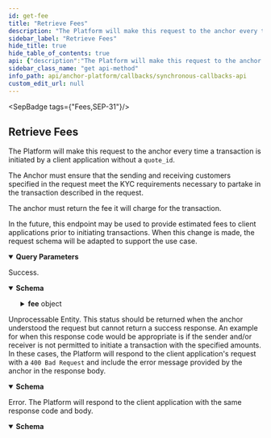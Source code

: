 ```yaml
---
id: get-fee
title: "Retrieve Fees"
description: "The Platform will make this request to the anchor every time a transaction is initiated by a client application"
sidebar_label: "Retrieve Fees"
hide_title: true
hide_table_of_contents: true
api: {"description":"The Platform will make this request to the anchor every time a transaction is initiated by a client application\nwithout a `quote_id`.\n\nThe Anchor must ensure that the sending and receiving customers specified in the request meet the KYC requirements\nnecessary to partake in the transaction described in the request.\n\nThe anchor must return the fee it will charge for the transaction.\n\nIn the future, this endpoint may be used to provide estimated fees to client applications prior to initiating transactions.\nWhen this change is made, the request schema will be adapted to support the use case.\n","tags":["Fees","SEP-31"],"operationId":"getFee","parameters":[{"in":"query","name":"send_asset","description":"The asset the client application will send to the anchor in exchange for `receive_asset` in \n[Asset Identification Format](https://github.com/stellar/stellar-protocol/blob/master/ecosystem/sep-0038.md#asset-identification-format).\n","schema":{"type":"string"},"required":true},{"in":"query","name":"receive_asset","description":"The asset the that the anchor will send in exchange for `send_asset` in \n[Asset Identification Format](https://github.com/stellar/stellar-protocol/blob/master/ecosystem/sep-0038.md#asset-identification-format).\n","schema":{"type":"string"},"required":true},{"in":"query","name":"send_amount","description":"The amount of `send_asset` the client application will send in exchange for `receive_asset`. One of `send_amount` \nor `receive_amount` will always be included in the request. If the client application specified a `quote_id` in \nits transaction creation request, both amounts specified in the referenced quote will be passed.\n","schema":{"type":"string"}},{"in":"query","name":"receive_amount","description":"The amount of `receive_asset` the anchor will send in exchange for `send_asset`. One of `send_amount` or \n`receive_amount` will always be included in the request. If the client application specified a `quote_id` in its \ntransaction creation request, both amounts specified in the referenced quote will be passed.\n","schema":{"type":"string"}},{"in":"query","name":"client_id","description":"An identifier for the client application making the request. This ID can be used to offer different fees to different clients.\nA client ID it the Stellar account of a sending anchor: In SEP-31, the `client_id` should match the account of a known SEP-31 sending anchor match the one used to authenticate via SEP-10.\n","schema":{"type":"string"},"required":true},{"in":"query","name":"sender_id","description":"The SEP-12 customer ID of the sending user.\n","schema":{"type":"string"},"required":true},{"in":"query","name":"receiver_id","description":"The SEP-12 customer ID of the receiving user.\n","schema":{"type":"string"},"required":true}],"responses":{"200":{"description":"Success.","content":{"application/json":{"schema":{"type":"object","properties":{"fee":{"type":"object","required":["amount","asset"],"properties":{"amount":{"type":"string"},"asset":{"type":"string"}},"title":"Amount"}},"title":"FeeResponse"}}}},"422":{"description":"Unprocessable Entity. This status should be returned when the anchor understood the request but cannot \nreturn a success response. An example for when this response code would be appropriate is if the sender \nand/or receiver is not permitted to initiate a transaction with the specified amounts. In these cases, \nthe Platform will respond to the client application's request with a `400 Bad Request` and include the \nerror message provided by the anchor in the response body.\n","content":{"application/json":{"schema":{"type":"object","properties":{"error":{"type":"string"},"id":{"type":"string"}},"required":["error"],"title":"Error"}}}},"500":{"description":"Error. The Platform will respond to the client application with the same response code and body.","content":{"application/json":{"schema":{"type":"object","properties":{"error":{"type":"string"},"id":{"type":"string"}},"required":["error"],"title":"Error"}}}}},"method":"get","path":"/fee","info":{"version":"2.0.0","description":"The Synchronous Callbacks API specification for the Stellar Anchor Platform project.\n\nThe Synchronous Callbacks API defines requests made by the Platform while it is processing a request from a client application. The \nanchor's responses to these requests affect the Platform responses to the client application.\n","title":"Synchronous Callbacks API"},"postman":{"name":"Retrieve Fees","description":{"content":"The Platform will make this request to the anchor every time a transaction is initiated by a client application\nwithout a `quote_id`.\n\nThe Anchor must ensure that the sending and receiving customers specified in the request meet the KYC requirements\nnecessary to partake in the transaction described in the request.\n\nThe anchor must return the fee it will charge for the transaction.\n\nIn the future, this endpoint may be used to provide estimated fees to client applications prior to initiating transactions.\nWhen this change is made, the request schema will be adapted to support the use case.\n","type":"text/plain"},"url":{"path":["fee"],"host":["{{baseUrl}}"],"query":[{"disabled":false,"description":{"content":"(Required) The asset the client application will send to the anchor in exchange for `receive_asset` in \n[Asset Identification Format](https://github.com/stellar/stellar-protocol/blob/master/ecosystem/sep-0038.md#asset-identification-format).\n","type":"text/plain"},"key":"send_asset","value":""},{"disabled":false,"description":{"content":"(Required) The asset the that the anchor will send in exchange for `send_asset` in \n[Asset Identification Format](https://github.com/stellar/stellar-protocol/blob/master/ecosystem/sep-0038.md#asset-identification-format).\n","type":"text/plain"},"key":"receive_asset","value":""},{"disabled":false,"description":{"content":"The amount of `send_asset` the client application will send in exchange for `receive_asset`. One of `send_amount` \nor `receive_amount` will always be included in the request. If the client application specified a `quote_id` in \nits transaction creation request, both amounts specified in the referenced quote will be passed.\n","type":"text/plain"},"key":"send_amount","value":""},{"disabled":false,"description":{"content":"The amount of `receive_asset` the anchor will send in exchange for `send_asset`. One of `send_amount` or \n`receive_amount` will always be included in the request. If the client application specified a `quote_id` in its \ntransaction creation request, both amounts specified in the referenced quote will be passed.\n","type":"text/plain"},"key":"receive_amount","value":""},{"disabled":false,"description":{"content":"(Required) An identifier for the client application making the request. This ID can be used to offer different fees to different clients.\nA client ID it the Stellar account of a sending anchor: In SEP-31, the `client_id` should match the account of a known SEP-31 sending anchor match the one used to authenticate via SEP-10.\n","type":"text/plain"},"key":"client_id","value":""},{"disabled":false,"description":{"content":"(Required) The SEP-12 customer ID of the sending user.\n","type":"text/plain"},"key":"sender_id","value":""},{"disabled":false,"description":{"content":"(Required) The SEP-12 customer ID of the receiving user.\n","type":"text/plain"},"key":"receiver_id","value":""}],"variable":[]},"header":[{"key":"Accept","value":"application/json"}],"method":"GET"}}
sidebar_class_name: "get api-method"
info_path: api/anchor-platform/callbacks/synchronous-callbacks-api
custom_edit_url: null
---
```



<SepBadge tags={"Fees,SEP-31"}/>


## Retrieve Fees



The Platform will make this request to the anchor every time a transaction is initiated by a client application
without a `quote_id`.

The Anchor must ensure that the sending and receiving customers specified in the request meet the KYC requirements
necessary to partake in the transaction described in the request.

The anchor must return the fee it will charge for the transaction.

In the future, this endpoint may be used to provide estimated fees to client applications prior to initiating transactions.
When this change is made, the request schema will be adapted to support the use case.


<details style={{"marginBottom":"1rem"}} data-collapsed={false} open={true}><summary style={{}}><strong>Query Parameters</strong></summary><div><ul><ParamsItem className={"paramsItem"} param={{"in":"query","name":"send_asset","description":"The asset the client application will send to the anchor in exchange for `receive_asset` in \n[Asset Identification Format](https://github.com/stellar/stellar-protocol/blob/master/ecosystem/sep-0038.md#asset-identification-format).\n","schema":{"type":"string"},"required":true}}></ParamsItem><ParamsItem className={"paramsItem"} param={{"in":"query","name":"receive_asset","description":"The asset the that the anchor will send in exchange for `send_asset` in \n[Asset Identification Format](https://github.com/stellar/stellar-protocol/blob/master/ecosystem/sep-0038.md#asset-identification-format).\n","schema":{"type":"string"},"required":true}}></ParamsItem><ParamsItem className={"paramsItem"} param={{"in":"query","name":"send_amount","description":"The amount of `send_asset` the client application will send in exchange for `receive_asset`. One of `send_amount` \nor `receive_amount` will always be included in the request. If the client application specified a `quote_id` in \nits transaction creation request, both amounts specified in the referenced quote will be passed.\n","schema":{"type":"string"}}}></ParamsItem><ParamsItem className={"paramsItem"} param={{"in":"query","name":"receive_amount","description":"The amount of `receive_asset` the anchor will send in exchange for `send_asset`. One of `send_amount` or \n`receive_amount` will always be included in the request. If the client application specified a `quote_id` in its \ntransaction creation request, both amounts specified in the referenced quote will be passed.\n","schema":{"type":"string"}}}></ParamsItem><ParamsItem className={"paramsItem"} param={{"in":"query","name":"client_id","description":"An identifier for the client application making the request. This ID can be used to offer different fees to different clients.\nA client ID it the Stellar account of a sending anchor: In SEP-31, the `client_id` should match the account of a known SEP-31 sending anchor match the one used to authenticate via SEP-10.\n","schema":{"type":"string"},"required":true}}></ParamsItem><ParamsItem className={"paramsItem"} param={{"in":"query","name":"sender_id","description":"The SEP-12 customer ID of the sending user.\n","schema":{"type":"string"},"required":true}}></ParamsItem><ParamsItem className={"paramsItem"} param={{"in":"query","name":"receiver_id","description":"The SEP-12 customer ID of the receiving user.\n","schema":{"type":"string"},"required":true}}></ParamsItem></ul></div></details><div><ApiTabs><TabItem label={"200"} value={"200"}><div>

Success.

</div><div><MimeTabs schemaType={"response"}><TabItem label={"application/json"} value={"application/json"}><SchemaTabs><TabItem label={"Schema"} value={"Schema"}><details style={{}} data-collapsed={false} open={true}><summary style={{"textAlign":"left"}}><strong>Schema</strong></summary><div style={{"textAlign":"left","marginLeft":"1rem"}}></div><ul style={{"marginLeft":"1rem"}}><SchemaItem collapsible={true} className={"schemaItem"}><details style={{}}><summary style={{}}><strong>fee</strong><span style={{"opacity":"0.6"}}> object</span></summary><div style={{"marginLeft":"1rem"}}><SchemaItem collapsible={false} name={"amount"} required={true} schemaName={"string"} qualifierMessage={undefined} schema={{"type":"string"}}></SchemaItem><SchemaItem collapsible={false} name={"asset"} required={true} schemaName={"string"} qualifierMessage={undefined} schema={{"type":"string"}}></SchemaItem></div></details></SchemaItem></ul></details></TabItem><TabItem label={"Example (from schema)"} value={"Example (from schema)"}><ResponseSamples responseExample={"{\n  \"fee\": {\n    \"amount\": \"string\",\n    \"asset\": \"string\"\n  }\n}"} language={"json"}></ResponseSamples></TabItem></SchemaTabs></TabItem></MimeTabs></div></TabItem><TabItem label={"422"} value={"422"}><div>

Unprocessable Entity. This status should be returned when the anchor understood the request but cannot 
return a success response. An example for when this response code would be appropriate is if the sender 
and/or receiver is not permitted to initiate a transaction with the specified amounts. In these cases, 
the Platform will respond to the client application's request with a `400 Bad Request` and include the 
error message provided by the anchor in the response body.


</div><div><MimeTabs schemaType={"response"}><TabItem label={"application/json"} value={"application/json"}><SchemaTabs><TabItem label={"Schema"} value={"Schema"}><details style={{}} data-collapsed={false} open={true}><summary style={{"textAlign":"left"}}><strong>Schema</strong></summary><div style={{"textAlign":"left","marginLeft":"1rem"}}></div><ul style={{"marginLeft":"1rem"}}><SchemaItem collapsible={false} name={"error"} required={true} schemaName={"string"} qualifierMessage={undefined} schema={{"type":"string"}}></SchemaItem><SchemaItem collapsible={false} name={"id"} required={false} schemaName={"string"} qualifierMessage={undefined} schema={{"type":"string"}}></SchemaItem></ul></details></TabItem><TabItem label={"Example (from schema)"} value={"Example (from schema)"}><ResponseSamples responseExample={"{\n  \"error\": \"string\",\n  \"id\": \"string\"\n}"} language={"json"}></ResponseSamples></TabItem></SchemaTabs></TabItem></MimeTabs></div></TabItem><TabItem label={"500"} value={"500"}><div>

Error. The Platform will respond to the client application with the same response code and body.

</div><div><MimeTabs schemaType={"response"}><TabItem label={"application/json"} value={"application/json"}><SchemaTabs><TabItem label={"Schema"} value={"Schema"}><details style={{}} data-collapsed={false} open={true}><summary style={{"textAlign":"left"}}><strong>Schema</strong></summary><div style={{"textAlign":"left","marginLeft":"1rem"}}></div><ul style={{"marginLeft":"1rem"}}><SchemaItem collapsible={false} name={"error"} required={true} schemaName={"string"} qualifierMessage={undefined} schema={{"type":"string"}}></SchemaItem><SchemaItem collapsible={false} name={"id"} required={false} schemaName={"string"} qualifierMessage={undefined} schema={{"type":"string"}}></SchemaItem></ul></details></TabItem><TabItem label={"Example (from schema)"} value={"Example (from schema)"}><ResponseSamples responseExample={"{\n  \"error\": \"string\",\n  \"id\": \"string\"\n}"} language={"json"}></ResponseSamples></TabItem></SchemaTabs></TabItem></MimeTabs></div></TabItem></ApiTabs></div>

